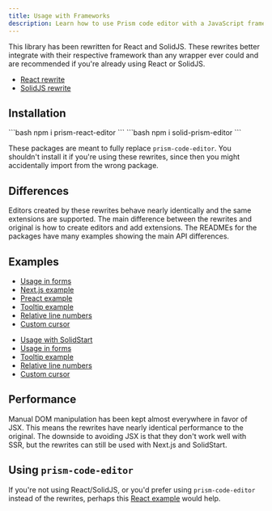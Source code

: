 ```yaml
---
title: Usage with Frameworks
description: Learn how to use Prism code editor with a JavaScript framework.
---
```



This library has been rewritten for React and SolidJS. These rewrites better integrate with their respective framework than any wrapper ever could and are recommended if you're already using React or SolidJS.

- [React rewrite](https://github.com/FIameCaster/prism-react-editor)
- [SolidJS rewrite](https://github.com/FIameCaster/solid-prism-editor)

## Installation

<Tabs syncKey="framework">
<TabItem label="React">
```bash
npm i prism-react-editor
```
</TabItem>
<TabItem label="SolidJS">
```bash
npm i solid-prism-editor
```
</TabItem>
</Tabs>

These packages are meant to fully replace `prism-code-editor`. You shouldn't install it if you're using these rewrites, since then you might accidentally import from the wrong package.

## Differences

Editors created by these rewrites behave nearly identically and the same extensions are supported. The main difference between the rewrites and original is how to create editors and add extensions. The READMEs for the packages have many examples showing the main API differences.

## Examples

<Tabs syncKey="framework">
<TabItem label="React">

- [Usage in forms](https://stackblitz.com/edit/vitejs-vite-6wmrpx?file=src%2FApp.tsx)
- [Next.js example](https://stackblitz.com/edit/stackblitz-starters-8spwks?file=app%2Fcode-block.tsx,app%2Feditor.tsx,app%2Fpage.tsx)
- [Preact example](https://stackblitz.com/edit/vitejs-vite-t88xmd?file=src%2Fapp.tsx)
- [Tooltip example](https://stackblitz.com/edit/vitejs-vite-jq7zfh?file=src%2FApp.tsx)
- [Relative line numbers](https://stackblitz.com/edit/vitejs-vite-d3zxwt?file=src%2FApp.tsx)
- [Custom cursor](https://stackblitz.com/edit/vitejs-vite-cg3zpz?file=src%2FApp.tsx)

</TabItem>
<TabItem label="SolidJS">

- [Usage with SolidStart](https://stackblitz.com/edit/github-pjpawa?file=src%2Fcomponents%2FEditor.tsx,src%2Froutes%2Findex.tsx)
- [Usage in forms](https://stackblitz.com/edit/solidjs-templates-mg678j?file=src%2FApp.tsx)
- [Tooltip example](https://stackblitz.com/edit/solidjs-templates-jt7dk5?file=src%2FApp.tsx)
- [Relative line numbers](https://stackblitz.com/edit/solidjs-templates-zpkbwb?file=src%2FApp.tsx)
- [Custom cursor](https://stackblitz.com/edit/solidjs-templates-phg5gs?file=src%2FApp.tsx)

</TabItem>
</Tabs>

## Performance

Manual DOM manipulation has been kept almost everywhere in favor of JSX. This means the rewrites have nearly identical performance to the original. The downside to avoiding JSX is that they don't work well with SSR, but the rewrites can still be used with Next.js and SolidStart.

## Using `prism-code-editor`

If you're not using React/SolidJS, or you'd prefer using `prism-code-editor` instead of the rewrites, perhaps this [React example](https://stackblitz.com/edit/vitejs-vite-cahjr5?file=src%2FApp.tsx) would help.
